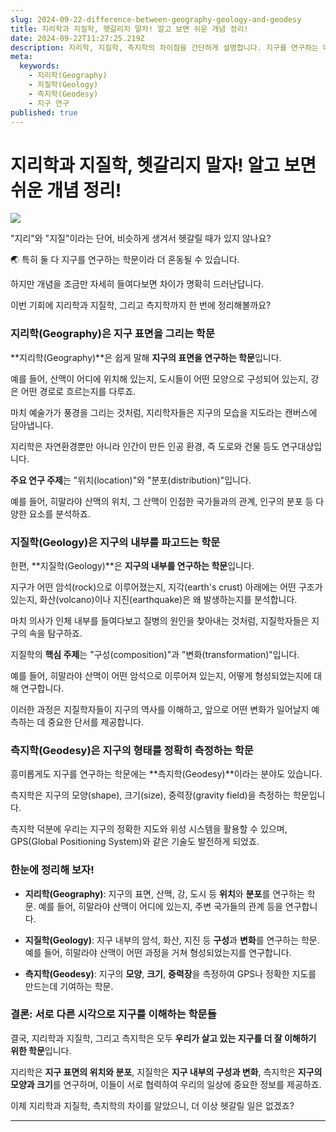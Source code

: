```yaml
---
slug: 2024-09-22-difference-between-geography-geology-and-geodesy
title: 지리학과 지질학, 헷갈리지 말자! 알고 보면 쉬운 개념 정리! 
date: 2024-09-22T11:27:25.219Z
description: 지리학, 지질학, 측지학의 차이점을 간단하게 설명합니다. 지구를 연구하는 다양한 학문을 쉽게 이해해보세요.
meta:
  keywords:
    - 지리학(Geography)
    - 지질학(Geology)
    - 측지학(Geodesy)
    - 지구 연구
published: true
---
```


# 지리학과 지질학, 헷갈리지 말자! 알고 보면 쉬운 개념 정리!

![](https://blogger.googleusercontent.com/img/a/AVvXsEgizStXdaoEEm_2bE1mMlpWMVQzc8e0Nvl6VCargSUwtaiQAUzC3LgBXcLnZjJD6rj4NTDiyCz9ff9tVduW_xQEPUabYlAUevNSm2I2e9KVxh1IAlPX9Bcmypmq9NXQuHfdxlKkCNXBHc__1cbdrCwbSWaPwxbEXIg9Zb-iH7xtY6Pt3wQ1SqKMPKgKykM)

"지리"와 "지질"이라는 단어, 비슷하게 생겨서 헷갈릴 때가 있지 않나요?

🌏 특히 둘 다 지구를 연구하는 학문이라 더 혼동될 수 있습니다.

하지만 개념을 조금만 자세히 들여다보면 차이가 명확히 드러난답니다.

이번 기회에 지리학과 지질학, 그리고 측지학까지 한 번에 정리해볼까요?

### 지리학(Geography)은 지구 표면을 그리는 학문

**지리학(Geography)**은 쉽게 말해 **지구의 표면을 연구하는 학문**입니다.

예를 들어, 산맥이 어디에 위치해 있는지, 도시들이 어떤 모양으로 구성되어 있는지, 강은 어떤 경로로 흐르는지를 다루죠.

마치 예술가가 풍경을 그리는 것처럼, 지리학자들은 지구의 모습을 지도라는 캔버스에 담아냅니다.

지리학은 자연환경뿐만 아니라 인간이 만든 인공 환경, 즉 도로와 건물 등도 연구대상입니다.

**주요 연구 주제**는 "위치(location)"와 "분포(distribution)"입니다.

예를 들어, 히말라야 산맥의 위치, 그 산맥이 인접한 국가들과의 관계, 인구의 분포 등 다양한 요소를 분석하죠.

### 지질학(Geology)은 지구의 내부를 파고드는 학문

한편, **지질학(Geology)**은 **지구의 내부를 연구하는 학문**입니다.

지구가 어떤 암석(rock)으로 이루어졌는지, 지각(earth's crust) 아래에는 어떤 구조가 있는지, 화산(volcano)이나 지진(earthquake)은 왜 발생하는지를 분석합니다.

마치 의사가 인체 내부를 들여다보고 질병의 원인을 찾아내는 것처럼, 지질학자들은 지구의 속을 탐구하죠.

지질학의 **핵심 주제**는 "구성(composition)"과 "변화(transformation)"입니다.

예를 들어, 히말라야 산맥이 어떤 암석으로 이루어져 있는지, 어떻게 형성되었는지에 대해 연구합니다.

이러한 과정은 지질학자들이 지구의 역사를 이해하고, 앞으로 어떤 변화가 일어날지 예측하는 데 중요한 단서를 제공합니다.

### 측지학(Geodesy)은 지구의 형태를 정확히 측정하는 학문

흥미롭게도 지구를 연구하는 학문에는 **측지학(Geodesy)**이라는 분야도 있습니다.

측지학은 지구의 모양(shape), 크기(size), 중력장(gravity field)을 측정하는 학문입니다.

측지학 덕분에 우리는 지구의 정확한 지도와 위성 시스템을 활용할 수 있으며, GPS(Global Positioning System)와 같은 기술도 발전하게 되었죠.

### 한눈에 정리해 보자!

- **지리학(Geography)**: 지구의 표면, 산맥, 강, 도시 등 **위치**와 **분포**를 연구하는 학문. 예를 들어, 히말라야 산맥이 어디에 있는지, 주변 국가들의 관계 등을 연구합니다.

- **지질학(Geology)**: 지구 내부의 암석, 화산, 지진 등 **구성**과 **변화**를 연구하는 학문. 예를 들어, 히말라야 산맥이 어떤 과정을 거쳐 형성되었는지를 연구합니다.

- **측지학(Geodesy)**: 지구의 **모양**, **크기**, **중력장**을 측정하여 GPS나 정확한 지도를 만드는데 기여하는 학문.

### 결론: 서로 다른 시각으로 지구를 이해하는 학문들

결국, 지리학과 지질학, 그리고 측지학은 모두 **우리가 살고 있는 지구를 더 잘 이해하기 위한 학문**입니다.

지리학은 **지구 표면의 위치와 분포**, 지질학은 **지구 내부의 구성과 변화**, 측지학은 **지구의 모양과 크기**를 연구하며, 이들이 서로 협력하여 우리의 일상에 중요한 정보를 제공하죠.

이제 지리학과 지질학, 측지학의 차이를 알았으니, 더 이상 헷갈릴 일은 없겠죠?

---
